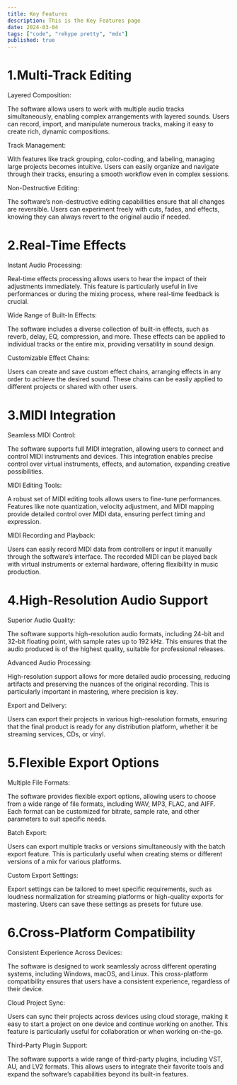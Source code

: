 ```yaml
---
title: Key Features
description: This is the Key Features page
date: 2024-03-04
tags: ["code", "rehype pretty", "mdx"]
published: true
---
```


<div className="flex flex-col  gap-4">
  <h1
    className="text-[1.5rem] docs-content-purpose scroll-m-20 font-bold mt-4"
    id="core-objectives"
  >
    1.Multi-Track Editing
  </h1>
  <p className="text-md font-medium">Layered Composition: </p>
  <p className="text-[#a1a1a1] ">
    The software allows users to work with multiple audio tracks simultaneously,
    enabling complex arrangements with layered sounds. Users can record, import,
    and manipulate numerous tracks, making it easy to create rich, dynamic
    compositions.
  </p>
  <p className="text-md font-medium">Track Management: </p>
  <p className="text-[#a1a1a1]">
    With features like track grouping, color-coding, and labeling, managing
    large projects becomes intuitive. Users can easily organize and navigate
    through their tracks, ensuring a smooth workflow even in complex sessions.
  </p>
  <p className="text-md font-medium">Non-Destructive Editing: </p>
  <p className="text-[#a1a1a1]">
    The software’s non-destructive editing capabilities ensure that all changes
    are reversible. Users can experiment freely with cuts, fades, and effects,
    knowing they can always revert to the original audio if needed.
  </p>
</div>
<div className="flex flex-col  gap-4">
  <h1
    className="text-[1.5rem] docs-content-purpose font-bold mt-4 scroll-m-20"
    id="target-audience"
  >
    2.Real-Time Effects
  </h1>
  <p className="text-md font-medium">Instant Audio Processing: </p>
  <p className="text-[#a1a1a1]">
    Real-time effects processing allows users to hear the impact of their
    adjustments immediately. This feature is particularly useful in live
    performances or during the mixing process, where real-time feedback is
    crucial.
  </p>
  <p className="text-md font-medium">Wide Range of Built-In Effects: </p>
  <p className="text-[#a1a1a1]">
    The software includes a diverse collection of built-in effects, such as
    reverb, delay, EQ, compression, and more. These effects can be applied to
    individual tracks or the entire mix, providing versatility in sound design.
  </p>
  <p className="text-md font-medium">Customizable Effect Chains: </p>
  <p className="text-[#a1a1a1]">
    Users can create and save custom effect chains, arranging effects in any
    order to achieve the desired sound. These chains can be easily applied to
    different projects or shared with other users.
  </p>
</div>
<div className="flex  flex-col gap-4">
  <h1
    className="text-[1.5rem] docs-content-purpose font-bold mt-4 scroll-m-20"
    id="key-benefits"
  >
    3.MIDI Integration
  </h1>
  <p className="text-md font-medium">Seamless MIDI Control: </p>
  <p className="text-[#a1a1a1]">
    The software supports full MIDI integration, allowing users to connect and
    control MIDI instruments and devices. This integration enables precise
    control over virtual instruments, effects, and automation, expanding
    creative possibilities.
  </p>
  <p className="text-md font-medium">MIDI Editing Tools: </p>
  <p className="text-[#a1a1a1]">
    A robust set of MIDI editing tools allows users to fine-tune performances.
    Features like note quantization, velocity adjustment, and MIDI mapping
    provide detailed control over MIDI data, ensuring perfect timing and
    expression.
  </p>
  <p className="text-md font-medium">MIDI Recording and Playback: </p>
  <p className="text-[#a1a1a1]">
    Users can easily record MIDI data from controllers or input it manually
    through the software’s interface. The recorded MIDI can be played back with
    virtual instruments or external hardware, offering flexibility in music
    production.
  </p>
</div>
<div className="flex  flex-col gap-4">
  <h1
    className="text-[1.5rem] docs-content-purpose font-bold mt-[1rem scroll-m-20]"
    id="impact-on-users"
  >
    4.High-Resolution Audio Support
  </h1>
  <p className="text-md font-medium"> Superior Audio Quality: </p>
  <p className="text-[#a1a1a1]">
    The software supports high-resolution audio formats, including 24-bit and
    32-bit floating point, with sample rates up to 192 kHz. This ensures that
    the audio produced is of the highest quality, suitable for professional
    releases.
  </p>
  <p className="text-md font-medium">Advanced Audio Processing:</p>
  <p className="text-[#a1a1a1]">
    High-resolution support allows for more detailed audio processing, reducing
    artifacts and preserving the nuances of the original recording. This is
    particularly important in mastering, where precision is key.
  </p>
  <p className="text-md font-medium">Export and Delivery:</p>
  <p className="text-[#a1a1a1]">
    Users can export their projects in various high-resolution formats, ensuring
    that the final product is ready for any distribution platform, whether it be
    streaming services, CDs, or vinyl.
  </p>
</div>
<div className="flex  flex-col gap-4">
  <h1
    className="text-[1.5rem] docs-content-purpose font-bold mt-[1rem scroll-m-20]"
    id="impact-on-users"
  >
    5.Flexible Export Options
  </h1>
  <p className="text-md font-medium"> Multiple File Formats:</p>
  <p className="text-[#a1a1a1]">
    The software provides flexible export options, allowing users to choose from
    a wide range of file formats, including WAV, MP3, FLAC, and AIFF. Each
    format can be customized for bitrate, sample rate, and other parameters to
    suit specific needs.
  </p>
  <p className="text-md font-medium">Batch Export: </p>
  <p className="text-[#a1a1a1]">
    Users can export multiple tracks or versions simultaneously with the batch
    export feature. This is particularly useful when creating stems or different
    versions of a mix for various platforms.
  </p>
  <p className="text-md font-medium">Custom Export Settings:</p>
  <p className="text-[#a1a1a1]">
    Export settings can be tailored to meet specific requirements, such as
    loudness normalization for streaming platforms or high-quality exports for
    mastering. Users can save these settings as presets for future use.
  </p>
</div>
<div className="flex  flex-col gap-4">
  <h1
    className="text-[1.5rem] docs-content-purpose font-bold mt-[1rem scroll-m-20]"
    id="impact-on-users"
  >
    6.Cross-Platform Compatibility
  </h1>
  <p className="text-md font-medium"> Consistent Experience Across Devices: </p>
  <p className="text-[#a1a1a1]">
    The software is designed to work seamlessly across different operating
    systems, including Windows, macOS, and Linux. This cross-platform
    compatibility ensures that users have a consistent experience, regardless of
    their device.
  </p>
  <p className="text-md font-medium">Cloud Project Sync:</p>
  <p className="text-[#a1a1a1]">
    Users can sync their projects across devices using cloud storage, making it
    easy to start a project on one device and continue working on another. This
    feature is particularly useful for collaboration or when working on-the-go.
  </p>
  <p className="text-md font-medium">Third-Party Plugin Support:</p>
  <p className="text-[#a1a1a1]">
    The software supports a wide range of third-party plugins, including VST,
    AU, and LV2 formats. This allows users to integrate their favorite tools and
    expand the software’s capabilities beyond its built-in features.
  </p>
</div>

